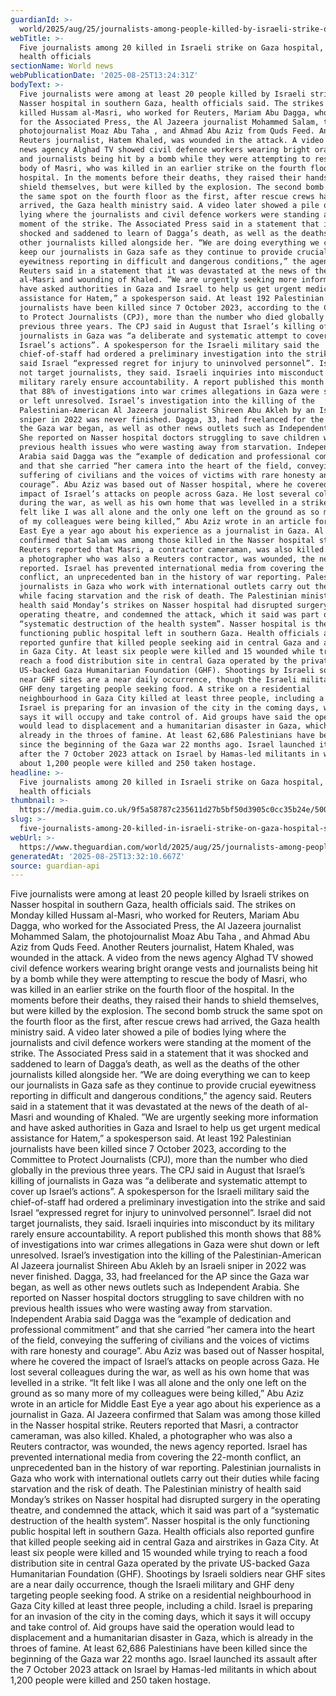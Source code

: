 ```yaml
---
guardianId: >-
  world/2025/aug/25/journalists-among-people-killed-by-israeli-strike-on-gaza-hospital
webTitle: >-
  Five journalists among 20 killed in Israeli strike on Gaza hospital, say
  health officials
sectionName: World news
webPublicationDate: '2025-08-25T13:24:31Z'
bodyText: >-
  Five journalists were among at least 20 people killed by Israeli strikes on
  Nasser hospital in southern Gaza, health officials said. The strikes on Monday
  killed Hussam al-Masri, who worked for Reuters, Mariam Abu Dagga, who worked
  for the Associated Press, the Al Jazeera journalist Mohammed Salam, the
  photojournalist Moaz Abu Taha , and Ahmad Abu Aziz from Quds Feed. Another
  Reuters journalist, Hatem Khaled, was wounded in the attack. A video from the
  news agency Alghad TV showed civil defence workers wearing bright orange vests
  and journalists being hit by a bomb while they were attempting to rescue the
  body of Masri, who was killed in an earlier strike on the fourth floor of the
  hospital. In the moments before their deaths, they raised their hands to
  shield themselves, but were killed by the explosion. The second bomb struck
  the same spot on the fourth floor as the first, after rescue crews had
  arrived, the Gaza health ministry said. A video later showed a pile of bodies
  lying where the journalists and civil defence workers were standing at the
  moment of the strike. The Associated Press said in a statement that it was
  shocked and saddened to learn of Dagga’s death, as well as the deaths of the
  other journalists killed alongside her. “We are doing everything we can to
  keep our journalists in Gaza safe as they continue to provide crucial
  eyewitness reporting in difficult and dangerous conditions,” the agency said.
  Reuters said in a statement that it was devastated at the news of the death of
  al-Masri and wounding of Khaled. ”We are urgently seeking more information and
  have asked authorities in Gaza and Israel to help us get urgent medical
  assistance for Hatem,” a spokesperson said. At least 192 Palestinian
  journalists have been killed since 7 October 2023, according to the Committee
  to Protect Journalists (CPJ), more than the number who died globally in the
  previous three years. The CPJ said in August that Israel’s killing of
  journalists in Gaza was “a deliberate and systematic attempt to cover up
  Israel’s actions”. A spokesperson for the Israeli military said the
  chief-of-staff had ordered a preliminary investigation into the strike and
  said Israel “expressed regret for injury to uninvolved personnel”. Israel did
  not target journalists, they said. Israeli inquiries into misconduct by its
  military rarely ensure accountability. A report published this month shows
  that 88% of investigations into war crimes allegations in Gaza were shut down
  or left unresolved. Israel’s investigation into the killing of the
  Palestinian-American Al Jazeera journalist Shireen Abu Akleh by an Israeli
  sniper in 2022 was never finished. Dagga, 33, had freelanced for the AP since
  the Gaza war began, as well as other news outlets such as Independent Arabia.
  She reported on Nasser hospital doctors struggling to save children with no
  previous health issues who were wasting away from starvation. Independent
  Arabia said Dagga was the “example of dedication and professional commitment”
  and that she carried “her camera into the heart of the field, conveying the
  suffering of civilians and the voices of victims with rare honesty and
  courage”. Abu Aziz was based out of Nasser hospital, where he covered the
  impact of Israel’s attacks on people across Gaza. He lost several colleagues
  during the war, as well as his own home that was levelled in a strike. “It
  felt like I was all alone and the only one left on the ground as so many more
  of my colleagues were being killed,” Abu Aziz wrote in an article for Middle
  East Eye a year ago about his experience as a journalist in Gaza. Al Jazeera
  confirmed that Salam was among those killed in the Nasser hospital strike.
  Reuters reported that Masri, a contractor cameraman, was also killed. Khaled,
  a photographer who was also a Reuters contractor, was wounded, the news agency
  reported. Israel has prevented international media from covering the 22-month
  conflict, an unprecedented ban in the history of war reporting. Palestinian
  journalists in Gaza who work with international outlets carry out their duties
  while facing starvation and the risk of death. The Palestinian ministry of
  health said Monday’s strikes on Nasser hospital had disrupted surgery in the
  operating theatre, and condemned the attack, which it said was part of a
  “systematic destruction of the health system”. Nasser hospital is the only
  functioning public hospital left in southern Gaza. Health officials also
  reported gunfire that killed people seeking aid in central Gaza and airstrikes
  in Gaza City. At least six people were killed and 15 wounded while trying to
  reach a food distribution site in central Gaza operated by the private
  US-backed Gaza Humanitarian Foundation (GHF). Shootings by Israeli soldiers
  near GHF sites are a near daily occurrence, though the Israeli military and
  GHF deny targeting people seeking food. A strike on a residential
  neighbourhood in Gaza City killed at least three people, including a child.
  Israel is preparing for an invasion of the city in the coming days, which it
  says it will occupy and take control of. Aid groups have said the operation
  would lead to displacement and a humanitarian disaster in Gaza, which is
  already in the throes of famine. At least 62,686 Palestinians have been killed
  since the beginning of the Gaza war 22 months ago. Israel launched its assault
  after the 7 October 2023 attack on Israel by Hamas-led militants in which
  about 1,200 people were killed and 250 taken hostage.
headline: >-
  Five journalists among 20 killed in Israeli strike on Gaza hospital, say
  health officials
thumbnail: >-
  https://media.guim.co.uk/9f5a58787c235611d27b5bf50d3905c0cc35b24e/500_0_5000_4000/500.jpg
slug: >-
  five-journalists-among-20-killed-in-israeli-strike-on-gaza-hospital-say-health-officials
webUrl: >-
  https://www.theguardian.com/world/2025/aug/25/journalists-among-people-killed-by-israeli-strike-on-gaza-hospital
generatedAt: '2025-08-25T13:32:10.667Z'
source: guardian-api
---
```

Five journalists were among at least 20 people killed by Israeli strikes on Nasser hospital in southern Gaza, health officials said. The strikes on Monday killed Hussam al-Masri, who worked for Reuters, Mariam Abu Dagga, who worked for the Associated Press, the Al Jazeera journalist Mohammed Salam, the photojournalist Moaz Abu Taha , and Ahmad Abu Aziz from Quds Feed. Another Reuters journalist, Hatem Khaled, was wounded in the attack. A video from the news agency Alghad TV showed civil defence workers wearing bright orange vests and journalists being hit by a bomb while they were attempting to rescue the body of Masri, who was killed in an earlier strike on the fourth floor of the hospital. In the moments before their deaths, they raised their hands to shield themselves, but were killed by the explosion. The second bomb struck the same spot on the fourth floor as the first, after rescue crews had arrived, the Gaza health ministry said. A video later showed a pile of bodies lying where the journalists and civil defence workers were standing at the moment of the strike. The Associated Press said in a statement that it was shocked and saddened to learn of Dagga’s death, as well as the deaths of the other journalists killed alongside her. “We are doing everything we can to keep our journalists in Gaza safe as they continue to provide crucial eyewitness reporting in difficult and dangerous conditions,” the agency said. Reuters said in a statement that it was devastated at the news of the death of al-Masri and wounding of Khaled. ”We are urgently seeking more information and have asked authorities in Gaza and Israel to help us get urgent medical assistance for Hatem,” a spokesperson said. At least 192 Palestinian journalists have been killed since 7 October 2023, according to the Committee to Protect Journalists (CPJ), more than the number who died globally in the previous three years. The CPJ said in August that Israel’s killing of journalists in Gaza was “a deliberate and systematic attempt to cover up Israel’s actions”. A spokesperson for the Israeli military said the chief-of-staff had ordered a preliminary investigation into the strike and said Israel “expressed regret for injury to uninvolved personnel”. Israel did not target journalists, they said. Israeli inquiries into misconduct by its military rarely ensure accountability. A report published this month shows that 88% of investigations into war crimes allegations in Gaza were shut down or left unresolved. Israel’s investigation into the killing of the Palestinian-American Al Jazeera journalist Shireen Abu Akleh by an Israeli sniper in 2022 was never finished. Dagga, 33, had freelanced for the AP since the Gaza war began, as well as other news outlets such as Independent Arabia. She reported on Nasser hospital doctors struggling to save children with no previous health issues who were wasting away from starvation. Independent Arabia said Dagga was the “example of dedication and professional commitment” and that she carried “her camera into the heart of the field, conveying the suffering of civilians and the voices of victims with rare honesty and courage”. Abu Aziz was based out of Nasser hospital, where he covered the impact of Israel’s attacks on people across Gaza. He lost several colleagues during the war, as well as his own home that was levelled in a strike. “It felt like I was all alone and the only one left on the ground as so many more of my colleagues were being killed,” Abu Aziz wrote in an article for Middle East Eye a year ago about his experience as a journalist in Gaza. Al Jazeera confirmed that Salam was among those killed in the Nasser hospital strike. Reuters reported that Masri, a contractor cameraman, was also killed. Khaled, a photographer who was also a Reuters contractor, was wounded, the news agency reported. Israel has prevented international media from covering the 22-month conflict, an unprecedented ban in the history of war reporting. Palestinian journalists in Gaza who work with international outlets carry out their duties while facing starvation and the risk of death. The Palestinian ministry of health said Monday’s strikes on Nasser hospital had disrupted surgery in the operating theatre, and condemned the attack, which it said was part of a “systematic destruction of the health system”. Nasser hospital is the only functioning public hospital left in southern Gaza. Health officials also reported gunfire that killed people seeking aid in central Gaza and airstrikes in Gaza City. At least six people were killed and 15 wounded while trying to reach a food distribution site in central Gaza operated by the private US-backed Gaza Humanitarian Foundation (GHF). Shootings by Israeli soldiers near GHF sites are a near daily occurrence, though the Israeli military and GHF deny targeting people seeking food. A strike on a residential neighbourhood in Gaza City killed at least three people, including a child. Israel is preparing for an invasion of the city in the coming days, which it says it will occupy and take control of. Aid groups have said the operation would lead to displacement and a humanitarian disaster in Gaza, which is already in the throes of famine. At least 62,686 Palestinians have been killed since the beginning of the Gaza war 22 months ago. Israel launched its assault after the 7 October 2023 attack on Israel by Hamas-led militants in which about 1,200 people were killed and 250 taken hostage.
